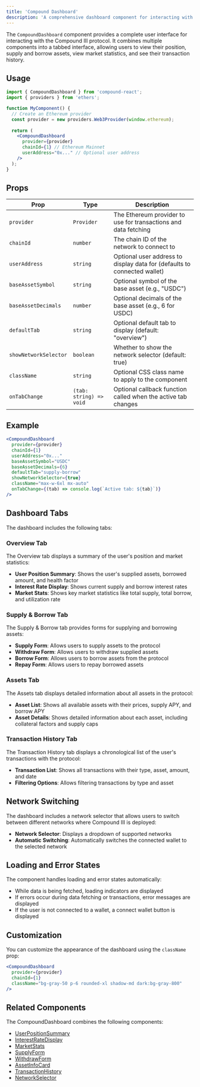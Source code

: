 ```yaml
---
title: 'Compound Dashboard'
description: 'A comprehensive dashboard component for interacting with Compound III'
---
```


The `CompoundDashboard` component provides a complete user interface for interacting with the Compound III protocol. It combines multiple components into a tabbed interface, allowing users to view their position, supply and borrow assets, view market statistics, and see their transaction history.

## Usage

```jsx
import { CompoundDashboard } from 'compound-react';
import { providers } from 'ethers';

function MyComponent() {
  // Create an Ethereum provider
  const provider = new providers.Web3Provider(window.ethereum);
  
  return (
    <CompoundDashboard 
      provider={provider}
      chainId={1} // Ethereum Mainnet
      userAddress="0x..." // Optional user address
    />
  );
}
```

## Props

| Prop | Type | Description |
| ---- | ---- | ----------- |
| `provider` | `Provider` | The Ethereum provider to use for transactions and data fetching |
| `chainId` | `number` | The chain ID of the network to connect to |
| `userAddress` | `string` | Optional user address to display data for (defaults to connected wallet) |
| `baseAssetSymbol` | `string` | Optional symbol of the base asset (e.g., "USDC") |
| `baseAssetDecimals` | `number` | Optional decimals of the base asset (e.g., 6 for USDC) |
| `defaultTab` | `string` | Optional default tab to display (default: "overview") |
| `showNetworkSelector` | `boolean` | Whether to show the network selector (default: true) |
| `className` | `string` | Optional CSS class name to apply to the component |
| `onTabChange` | `(tab: string) => void` | Optional callback function called when the active tab changes |

## Example

```jsx
<CompoundDashboard 
  provider={provider}
  chainId={1}
  userAddress="0x..."
  baseAssetSymbol="USDC"
  baseAssetDecimals={6}
  defaultTab="supply-borrow"
  showNetworkSelector={true}
  className="max-w-6xl mx-auto"
  onTabChange={(tab) => console.log(`Active tab: ${tab}`)}
/>
```

## Dashboard Tabs

The dashboard includes the following tabs:

### Overview Tab

The Overview tab displays a summary of the user's position and market statistics:

- **User Position Summary**: Shows the user's supplied assets, borrowed amount, and health factor
- **Interest Rate Display**: Shows current supply and borrow interest rates
- **Market Stats**: Shows key market statistics like total supply, total borrow, and utilization rate

### Supply & Borrow Tab

The Supply & Borrow tab provides forms for supplying and borrowing assets:

- **Supply Form**: Allows users to supply assets to the protocol
- **Withdraw Form**: Allows users to withdraw supplied assets
- **Borrow Form**: Allows users to borrow assets from the protocol
- **Repay Form**: Allows users to repay borrowed assets

### Assets Tab

The Assets tab displays detailed information about all assets in the protocol:

- **Asset List**: Shows all available assets with their prices, supply APY, and borrow APY
- **Asset Details**: Shows detailed information about each asset, including collateral factors and supply caps

### Transaction History Tab

The Transaction History tab displays a chronological list of the user's transactions with the protocol:

- **Transaction List**: Shows all transactions with their type, asset, amount, and date
- **Filtering Options**: Allows filtering transactions by type and asset

## Network Switching

The dashboard includes a network selector that allows users to switch between different networks where Compound III is deployed:

- **Network Selector**: Displays a dropdown of supported networks
- **Automatic Switching**: Automatically switches the connected wallet to the selected network

## Loading and Error States

The component handles loading and error states automatically:

- While data is being fetched, loading indicators are displayed
- If errors occur during data fetching or transactions, error messages are displayed
- If the user is not connected to a wallet, a connect wallet button is displayed

## Customization

You can customize the appearance of the dashboard using the `className` prop:

```jsx
<CompoundDashboard 
  provider={provider}
  chainId={1}
  className="bg-gray-50 p-6 rounded-xl shadow-md dark:bg-gray-800"
/>
```

## Related Components

The CompoundDashboard combines the following components:

- [UserPositionSummary](/components/user-position-summary)
- [InterestRateDisplay](/components/interest-rate-display)
- [MarketStats](/components/market-stats)
- [SupplyForm](/components/supply-form)
- [WithdrawForm](/components/withdraw-form)
- [AssetInfoCard](/components/asset-info-card)
- [TransactionHistory](/components/transaction-history)
- [NetworkSelector](/components/network-selector)
